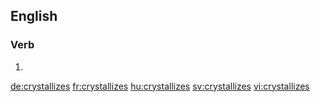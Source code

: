 ==English==

===Verb===
{{head|en}}

# {{en-third-person singular of|crystallize}}

[[de:crystallizes]]
[[fr:crystallizes]]
[[hu:crystallizes]]
[[sv:crystallizes]]
[[vi:crystallizes]]